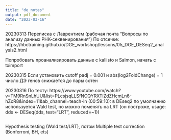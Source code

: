 ```yaml
---
title: "de_notes"
output: pdf_document
date: "2023-03-16"
---
```


20230313
Переписка с Лаврентием (рабочая почта "Вопросы по анализу данных РНК-секвенирования")
По отсечке: https://hbctraining.github.io/DGE_workshop/lessons/05_DGE_DESeq2_analysis2.html

Попробовать проанализировать данные с kallisto и Salmon, начать с tximport

20230315
Если установить cutoff padj = 0.001 и abs(log2FoldChange) = 1 число ДЭ генов снижается до пары сотен

20230316
По тесту: https://www.youtube.com/watch?v=TM9RnSnLhUU&list=PLcsjsqLLSfNCQYRXTiZdZHcmLn6-hZcR8&index=11&ab_channel=teach-in (00:59:10): в DEseq2 по умолчанию используется Wald test, но можно поменять на LRT (он построже, usage: 
dds <- DESeq(dds, test="LRT", reduced=~1))
```r

```

Hypothesis testing (Wald test/LRT), потом Multiple test correction (Bonferroni, BH, ets)
